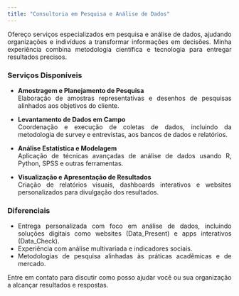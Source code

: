 ```yaml
---
title: "Consultoria em Pesquisa e Análise de Dados"
---
```


<style>
body {
  text-align: justify;
}
</style>



Ofereço serviços especializados em pesquisa e análise de dados, ajudando organizações e indivíduos a transformar informações em decisões. Minha experiência combina metodologia científica e tecnologia para entregar resultados precisos.

### **Serviços Disponíveis**
- **Amostragem e Planejamento de Pesquisa**  
  Elaboração de amostras representativas e desenhos de pesquisas alinhados aos objetivos do cliente.
  
- **Levantamento de Dados em Campo**  
  Coordenação e execução de coletas de dados, incluindo da metodologia de survey e entrevistas, aos bancos de dados e relatórios.

- **Análise Estatística e Modelagem**  
  Aplicação de técnicas avançadas de análise de dados usando R, Python, SPSS e outras ferramentas.

- **Visualização e Apresentação de Resultados**  
  Criação de relatórios visuais, dashboards interativos e websites personalizados para divulgação dos resultados.

### **Diferenciais**
- Entrega personalizada com foco em análise de dados, incluindo soluções digitais como websites (Data_Present) e apps interativos (Data_Check).
- Experiência com análise multivariada e indicadores sociais.
- Metodologias de pesquisa alinhadas às práticas acadêmicas e de mercado.

Entre em contato para discutir como posso ajudar você ou sua organização a alcançar resultados e respostas.
